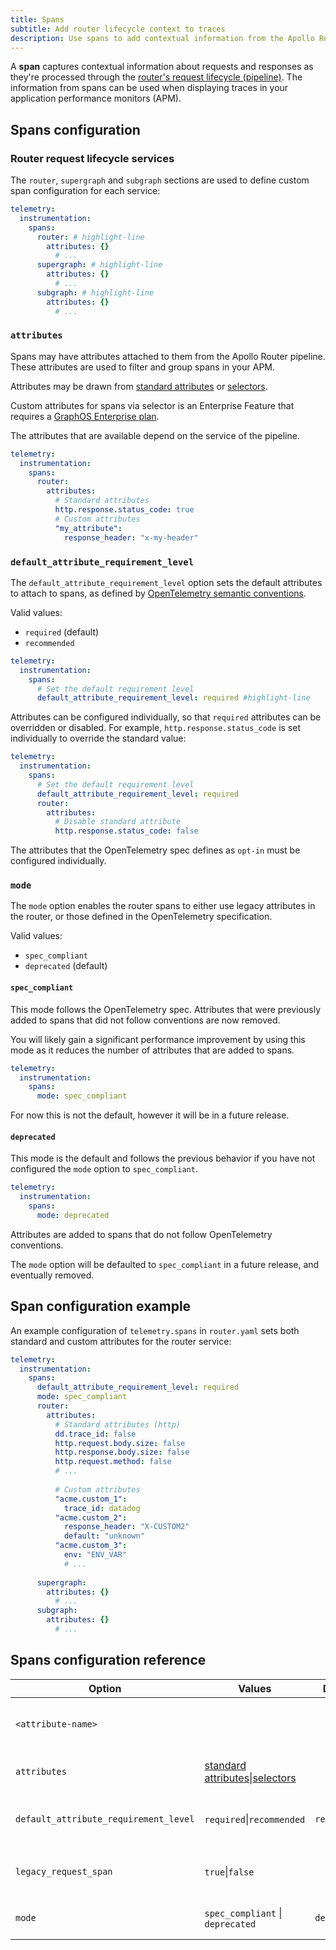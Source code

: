 ```yaml
---
title: Spans
subtitle: Add router lifecycle context to traces
description: Use spans to add contextual information from the Apollo Router to traces displayed by your application performance monitors (APM).
---
```



A **span** captures contextual information about requests and responses as they're processed through the [router's request lifecycle (pipeline)](../customizations/overview/#the-request-lifecycle). The information from spans can be used when displaying traces in your application performance monitors (APM).

## Spans configuration

### Router request lifecycle services

<RouterServices />

The `router`, `supergraph` and `subgraph` sections are used to define custom span configuration for each service:

```yaml title="router.yaml"
telemetry:
  instrumentation:
    spans:
      router: # highlight-line
        attributes: {}
          # ...     
      supergraph: # highlight-line
        attributes: {}
          # ...
      subgraph: # highlight-line
        attributes: {}
          # ...      
```

### `attributes`

Spans may have attributes attached to them from the Apollo Router pipeline. These attributes are used to filter and group spans in your APM.

Attributes may be drawn from [standard attributes](./standard-attributes) or [selectors](./selectors). 

<EnterpriseFeature>

Custom attributes for spans via selector is an Enterprise Feature that requires a [GraphOS Enterprise plan](/graphos/enterprise/).

</EnterpriseFeature>

The attributes that are available depend on the service of the pipeline.

```yaml title="desc.router.yaml"
telemetry:
  instrumentation:
    spans:
      router:
        attributes:
          # Standard attributes
          http.response.status_code: true
          # Custom attributes
          "my_attribute":
            response_header: "x-my-header"
```

### `default_attribute_requirement_level`

The `default_attribute_requirement_level` option sets the default attributes to attach to spans, as defined by [OpenTelemetry semantic conventions](https://opentelemetry.io/docs/specs/otel/common/attribute-requirement-level/).

Valid values:

* `required` (default)
* `recommended`

```yaml title="router.yaml"
telemetry:
  instrumentation:
    spans:
      # Set the default requirement level
      default_attribute_requirement_level: required #highlight-line
```

Attributes can be configured individually, so that `required` attributes can be overridden or disabled. For example, `http.response.status_code` is set individually to override the standard value:

```yaml title="desc.router.yaml"
telemetry:
  instrumentation:
    spans:
      # Set the default requirement level
      default_attribute_requirement_level: required
      router:
        attributes:
          # Disable standard attribute
          http.response.status_code: false
```

<Note>

The attributes that the OpenTelemetry spec defines as `opt-in` must be configured individually.

</Note>

### `mode` 

The `mode` option enables the router spans to either use legacy attributes in the router, or those defined in the OpenTelemetry specification.

Valid values:

* `spec_compliant` 
* `deprecated` (default)

#### `spec_compliant`
This mode follows the OpenTelemetry spec. Attributes that were previously added to spans that did not follow conventions are now removed.

You will likely gain a significant performance improvement by using this mode as it reduces the number of attributes that are added to spans.

```yaml title="router.yaml"
telemetry:
  instrumentation:
    spans:
      mode: spec_compliant
```

For now this is not the default, however it will be in a future release.

#### `deprecated`
This mode is the default and follows the previous behavior if you have not configured the `mode` option to `spec_compliant`.
```yaml title="router.yaml"
telemetry:
  instrumentation:
    spans:
      mode: deprecated
```
Attributes are added to spans that do not follow OpenTelemetry conventions.

<Note>

The `mode` option will be defaulted to `spec_compliant` in a future release, and eventually removed. 

</Note>

## Span configuration example

An example configuration of `telemetry.spans` in `router.yaml` sets both standard and custom attributes for the router service:

```yaml title="router.yaml"
telemetry:
  instrumentation:
    spans:
      default_attribute_requirement_level: required
      mode: spec_compliant
      router:
        attributes:
          # Standard attributes (http)
          dd.trace_id: false
          http.request.body.size: false
          http.response.body.size: false
          http.request.method: false
          # ...
  
          # Custom attributes
          "acme.custom_1":
            trace_id: datadog
          "acme.custom_2":
            response_header: "X-CUSTOM2"
            default: "unknown"
          "acme.custom_3":
            env: "ENV_VAR"
            # ...
          
      supergraph:
        attributes: {}
          # ...
      subgraph:
        attributes: {}
          # ...      
```

## Spans configuration reference

| Option                                | Values                                                                    | Default                        | Description                              |
|---------------------------------------|---------------------------------------------------------------------------|--------------------------------|------------------------------------------|
| `<attribute-name>`                    |                                                                           |                                | The name of the custom attribute.        |
| `attributes`                          | [standard attributes](./standard-attributes)\|[selectors](./selectors)    |                                | The attributes of the span.              |
| `default_attribute_requirement_level` | `required`\|`recommended`                                                 | `required`                     | The default attribute requirement level. |
| `legacy_request_span`                 | `true`\|`false`                                                           |                                | Include the `request` span in traces.    |
| `mode`                                | `spec_compliant` \| `deprecated`                                          | `deprecated`                   | The attributes of the span.              |

